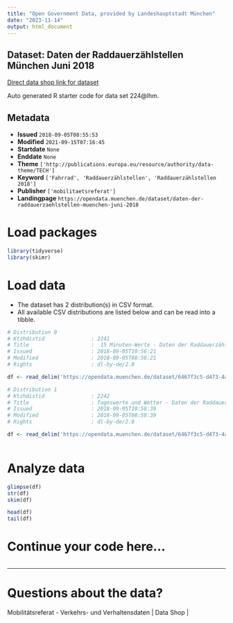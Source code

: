 ```yaml
---
title: "Open Government Data, provided by Landeshauptstadt München"
date: "2023-11-14"
output: html_document
---
```


## Dataset: Daten der Raddauerzählstellen München Juni 2018

[Direct data shop link for dataset](https://opendata.muenchen.de/dataset/daten-der-raddauerzaehlstellen-muenchen-juni-2018)

Auto generated R starter code for data set 224@lhm.

## Metadata

- **Issued** `2018-09-05T08:55:53`
- **Modified** `2021-09-15T07:16:45`
- **Startdate** `None`
- **Enddate** `None`
- **Theme** `['http://publications.europa.eu/resource/authority/data-theme/TECH']`
- **Keyword** `['Fahrrad', 'Raddauerzählstellen', 'Raddauerzählstellen 2018']`
- **Publisher** `['mobilitaetsreferat']`
- **Landingpage** `https://opendata.muenchen.de/dataset/daten-der-raddauerzaehlstellen-muenchen-juni-2018`


# Load packages

```r

library(tidyverse)
library(skimr)

```

# Load data

-   The dataset has 2 distribution(s) in CSV format.
-   All available CSV distributions are listed below and can be read into a tibble.

```r

# Distribution 0
# Ktzhdistid               : 2241
# Title                    :  15 Minuten-Werte - Daten der Raddauerzählstellen München Juni 2018 
# Issued                   : 2018-09-05T10:56:21
# Modified                 : 2018-09-05T08:56:21
# Rights                   : dl-by-de/2.0

df <- read_delim('https://opendata.muenchen.de/dataset/6467f3c5-d473-4a52-99ee-188dea48ed2d/resource/9d4d7922-f232-4a46-bb26-e23dec7520a1/download/rad20180615min.csv')

# Distribution 1
# Ktzhdistid               : 2242
# Title                    : Tageswerte und Wetter - Daten der Raddauerzählstellen München Juni 2018
# Issued                   : 2018-09-05T10:58:39
# Modified                 : 2018-09-05T08:58:39
# Rights                   : dl-by-de/2.0

df <- read_delim('https://opendata.muenchen.de/dataset/6467f3c5-d473-4a52-99ee-188dea48ed2d/resource/6a2b9e10-b937-48bf-b09a-631a51f8cdd4/download/rad201806tage.csv')



```

# Analyze data

```r

glimpse(df)
str(df)
skim(df)

head(df)
tail(df)

```

# Continue your code here...

```r

```

------------------------------------------------------------------------

# Questions about the data?

Mobilitätsreferat - Verkehrs- und Verhaltensdaten | Data Shop | 
